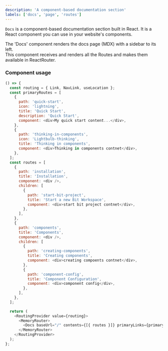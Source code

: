 ```yaml
---
description: 'A component-based documentation section'
labels: ['docs', 'page', 'routes']
---
```



`Docs` is a component-based documentation section built in React. It is a React component you can use in your website's components.

The 'Docs' component renders the docs page (MDX) with a sidebar to its left.  
This component receives and renders all the Routes and makes them available in ReactRouter.

### Component usage

```js live
() => {
  const routing = { Link, NavLink, useLocation };
  const primaryRoutes = [
    {
      path: 'quick-start',
      icon: 'lightning',
      title: 'Quick Start',
      description: 'Quick Start',
      component: <div>My quick start content...</div>,
    },
    {
      path: 'thinking-in-components',
      icon: 'Lightbulb-thinking',
      title: 'Thinking in components',
      component: <div>Thinking in components contnet</div>,
    },
  ];
  const routes = [
    {
      path: 'installation',
      title: 'Installation',
      component: <div />,
      children: [
        {
          path: 'start-bit-project',
          title: 'Start a new Bit Workspace',
          component: <div>start bit project contnet</div>,
        },
      ],
    },
    {
      path: 'components',
      title: 'Components',
      component: <div />,
      children: [
        {
          path: 'creating-components',
          title: 'Creating components',
          component: <div>creating compoents contnet</div>,
        },
        {
          path: 'component-config',
          title: 'Component Configuration',
          component: <div>component config</div>,
        },
      ],
    },
  ];

  return (
    <RoutingProvider value={routing}>
      <MemoryRouter>
        <Docs baseUrl="/" contents={[{ routes }]} primaryLinks={primaryRoutes} />
      </MemoryRouter>
    </RoutingProvider>
  );
};
```
